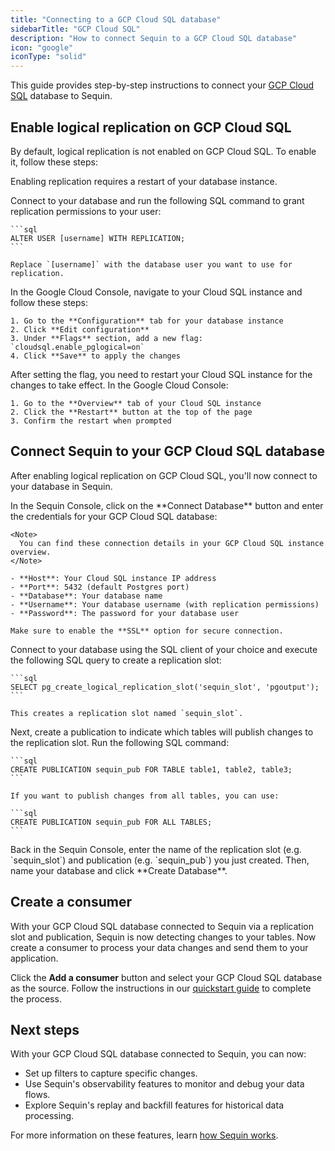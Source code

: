 ```yaml
---
title: "Connecting to a GCP Cloud SQL database"
sidebarTitle: "GCP Cloud SQL"
description: "How to connect Sequin to a GCP Cloud SQL database"
icon: "google"
iconType: "solid"
---
```


This guide provides step-by-step instructions to connect your [GCP Cloud SQL](https://cloud.google.com/sql) database to Sequin.

## Enable logical replication on GCP Cloud SQL

By default, logical replication is not enabled on GCP Cloud SQL. To enable it, follow these steps:

<Warning>Enabling replication requires a restart of your database instance.</Warning>

<Steps titleSize="h3">
  <Step title="Grant replication permissions">
    Connect to your database and run the following SQL command to grant replication permissions to your user:

    ```sql
    ALTER USER [username] WITH REPLICATION;
    ```

    Replace `[username]` with the database user you want to use for replication.
  </Step>
  <Step title="Enable pglogical flag">
    In the Google Cloud Console, navigate to your Cloud SQL instance and follow these steps:

    1. Go to the **Configuration** tab for your database instance
    2. Click **Edit configuration**
    3. Under **Flags** section, add a new flag: `cloudsql.enable_pglogical=on`
    4. Click **Save** to apply the changes
  </Step>
  <Step title="Restart your database instance">
    After setting the flag, you need to restart your Cloud SQL instance for the changes to take effect. In the Google Cloud Console:

    1. Go to the **Overview** tab of your Cloud SQL instance
    2. Click the **Restart** button at the top of the page
    3. Confirm the restart when prompted
  </Step>
</Steps>

## Connect Sequin to your GCP Cloud SQL database

After enabling logical replication on GCP Cloud SQL, you'll now connect to your database in Sequin.

<Steps titleSize="h3">
  <Step title="Enter connection details in Sequin">
    In the Sequin Console, click on the **Connect Database** button and enter the credentials for your GCP Cloud SQL database:

    <Note>
      You can find these connection details in your GCP Cloud SQL instance overview.
    </Note>

    - **Host**: Your Cloud SQL instance IP address
    - **Port**: 5432 (default Postgres port)
    - **Database**: Your database name
    - **Username**: Your database username (with replication permissions)
    - **Password**: The password for your database user

    Make sure to enable the **SSL** option for secure connection.
  </Step>
  <Step title="Create a replication slot">
    Connect to your database using the SQL client of your choice and execute the following SQL query to create a replication slot:

    ```sql
    SELECT pg_create_logical_replication_slot('sequin_slot', 'pgoutput');
    ```

    This creates a replication slot named `sequin_slot`.
  </Step>
  <Step title="Create a publication">
    Next, create a publication to indicate which tables will publish changes to the replication slot. Run the following SQL command:

    ```sql
    CREATE PUBLICATION sequin_pub FOR TABLE table1, table2, table3;
    ```

    If you want to publish changes from all tables, you can use:

    ```sql
    CREATE PUBLICATION sequin_pub FOR ALL TABLES;
    ```
  </Step>
  <Step title="Enter the replication slot details in Sequin">
    Back in the Sequin Console, enter the name of the replication slot (e.g. `sequin_slot`) and publication (e.g. `sequin_pub`) you just created. Then, name your database and click **Create Database**.
  </Step>
</Steps>

## Create a consumer

With your GCP Cloud SQL database connected to Sequin via a replication slot and publication, Sequin is now detecting changes to your tables. Now create a consumer to process your data changes and send them to your application.

Click the **Add a consumer** button and select your GCP Cloud SQL database as the source. Follow the instructions in our [quickstart guide](/quickstart) to complete the process.

## Next steps

With your GCP Cloud SQL database connected to Sequin, you can now:

* Set up filters to capture specific changes.
* Use Sequin's observability features to monitor and debug your data flows.
* Explore Sequin's replay and backfill features for historical data processing.

For more information on these features, learn [how Sequin works](/how-sequin-works).
